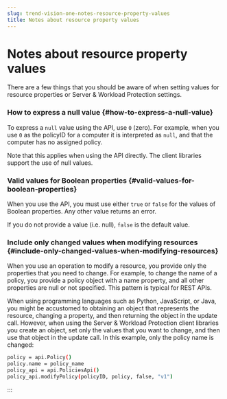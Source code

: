 ```yaml
---
slug: trend-vision-one-notes-resource-property-values
title: Notes about resource property values
---
```

# Notes about resource property values

There are a few things that you should be aware of when setting values for resource properties or Server & Workload Protection settings.

### How to express a null value {#how-to-express-a-null-value}

To express a `null` value using the API, use `0` (zero). For example, when you use `0` as the policyID for a computer it is interpreted as `null`, and that the computer has no assigned policy.

Note that this applies when using the API directly. The client libraries support the use of null values.

### Valid values for Boolean properties {#valid-values-for-boolean-properties}

When you use the API, you must use either `true` or `false` for the values of Boolean properties. Any other value returns an error.

If you do not provide a value (i.e. null), `false` is the default value.

### Include only changed values when modifying resources {#include-only-changed-values-when-modifying-resources}

When you use an operation to modify a resource, you provide only the properties that you need to change. For example, to change the name of a policy, you provide a policy object with a name property, and all other properties are null or not specified. This pattern is typical for REST APIs.

When using programming languages such as Python, JavaScript, or Java, you might be accustomed to obtaining an object that represents the resource, changing a property, and then returning the object in the update call. However, when using the Server & Workload Protection client libraries you create an object, set only the values that you want to change, and then use that object in the update call. In this example, only the policy name is changed:

```bash
policy = api.Policy()
policy.name = policy_name
policy_api = api.PoliciesApi()
policy_api.modifyPolicy(policyID, policy, false, "v1")
```
:::

